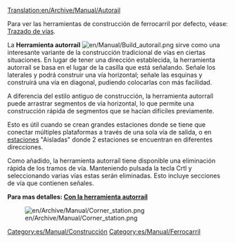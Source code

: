 [[Translation:en/Archive/Manual/Autorail]]
{{es/Traducción|en/Archive/Manual/Autorail|0}}


Para ver las herramientas de construcción de ferrocarril por defecto, véase: [[en/Manual/Building tracks|Trazado de vías]].

La '''Herramienta autorraíl''' [[File:en/Manual/Build autorail.png]] sirve como una interesante variante de la construcción tradicional de vías en ciertas situaciones. En lugar de tener una dirección establecida, la herramienta autorraíl se basa en el lugar de la casilla que está señalando. Señale los laterales y podrá construir una vía horizontal; señale las esquinas y construirá una vía en diagonal, pudiendo colocarlas con más facilidad.

A diferencia del estilo antiguo de construcción, la herramienta autorraíl puede arrastrar segmentos de vía horizontal, lo que permite una construcción rápida de segmentos que se hacían difíciles previamente.

Esto es útil cuando se crean grandes estaciones donde se tiene que conectar múltiples plataformas a través de una sola vía de salida, o en [[es/Manual/Estaciones de tren|estaciones]] "Aisladas" donde 2 estaciones se encuentran en diferentes direcciones.

Como añadido, la herramienta autorraíl tiene disponible una eliminación rápida de los tramos de vía. Manteniendo pulsada la tecla Crtl y seleccionando varias vías estas serán eliminadas. Esto incluye secciones de vía que contienen señales.

'''Para mas detalles: [[es/Manual/Construir vías#con-la-herramienta-autorrail|Con la herramienta autorraíl]]'''

[[File:en/Archive/Manual/Corner station.png|center]]

[[Category:es/Manual/Construcción]]
[[Category:es/Manual/Ferrocarril]]